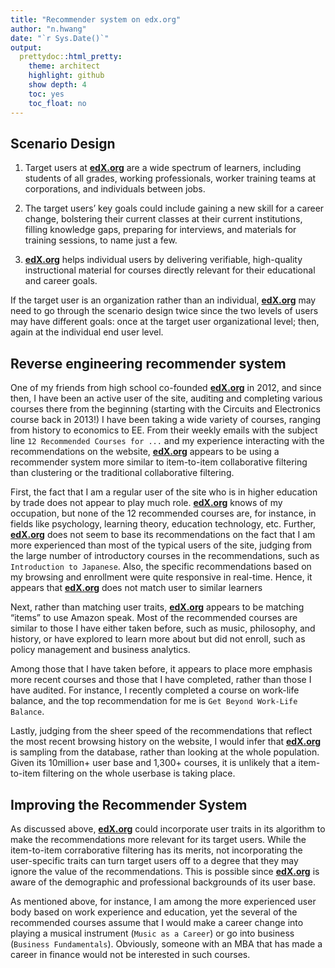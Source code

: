 ```yaml
---
title: "Recommender system on edx.org"
author: "n.hwang"
date: "`r Sys.Date()`"
output:
  prettydoc::html_pretty:
    theme: architect
    highlight: github
    show depth: 4
    toc: yes 
    toc_float: no
---
```


## Scenario Design

(1) Target users at [**edX.org**](http://www.edx.org/) are a wide spectrum of learners, including students of all grades, working professionals, worker training teams at corporations, and individuals between jobs. 

(2) The target users' key goals could include gaining a new skill for a career change, bolstering their current classes at their current institutions, filling knowledge gaps, preparing for interviews, and materials for training sessions, to name just a few. 

(3) [**edX.org**](http://www.edx.org/) helps individual users by delivering verifiable, high-quality instructional material for courses directly relevant for their educational and career goals. 

If the target user is an organization rather than an individual, [**edX.org**](http://www.edx.org/) may need to go through the scenario design twice since the two levels of users may have different goals: once at the target user organizational level; then, again at the individual end user level. 

## Reverse engineering recommender system

One of my friends from high school co-founded [**edX.org**](http://www.edx.org/) in 2012, and since then, I have been an active user of the site, auditing and completing various courses there from the beginning (starting with the Circuits and Electronics course back in 2013!) I have been taking a wide variety of courses, ranging from history to economics to EE. From their weekly emails with the subject line `12 Recommended Courses for ...` and my experience interacting with the recommendations on the website, [**edX.org**](http://www.edx.org/) appears to be using a recommender system more similar to item-to-item collaborative filtering than clustering or the traditional collaborative filtering. 

First, the fact that I am a regular user of the site who is in higher education by trade does not appear to play much role. [**edX.org**](http://www.edx.org/) knows of my occupation, but none of the 12 recommended courses are, for instance, in fields like psychology, learning theory, education technology, etc. Further, [**edX.org**](http://www.edx.org/) does not seem to base its recommendations on the fact that I am more experienced than most of the typical users of the site, judging from the large number of introductory courses in the recommendations, such as `Introduction to Japanese`. Also, the specific recommendations based on my browsing and enrollment were quite responsive in real-time. 
Hence, it appears that [**edX.org**](http://www.edx.org/) does not match user to similar learners

Next, rather than matching user traits, [**edX.org**](http://www.edx.org/) appears to be matching "items" to use Amazon speak. Most of the recommended courses are similar to those I have either taken before, such as music, philosophy, and history, or have explored to learn more about but did not enroll, such as policy management and business analytics. 

Among those that I have taken before, it appears to place more emphasis more recent courses and those that I have completed, rather than those I have audited. For instance, I recently completed a course on work-life balance, and the top recommendation for me is `Get Beyond Work-Life Balance`.

Lastly, judging from the sheer speed of the recommendations that reflect the most recent browsing history on the website, I would infer that [**edX.org**](http://www.edx.org/) is sampling from the database, rather than looking at the whole population. Given its 10million+ user base and 1,300+ courses, it is unlikely that a item-to-item filtering on the whole userbase is taking place.

## Improving the Recommender System
As discussed above, [**edX.org**](http://www.edx.org/) could incorporate user traits in its algorithm to make the recommendations more relevant for its target users. While the item-to-item corraborative filtering has its merits, not incorporating the user-specific traits can turn target users off to a degree that they may ignore the value of the recommendations. This is possible since [**edX.org**](http://www.edx.org/) is aware of the demographic and professional backgrounds of its user base. 

As mentioned above, for instance, I am among the more experienced user body based on work experience and education, yet the several of the recommended courses assume that I would make a career change into playing a musical instrument (`Music as a Career`) or go into business (`Business Fundamentals`). Obviously, someone with an MBA that has made a career in finance would not be interested in such courses. 
